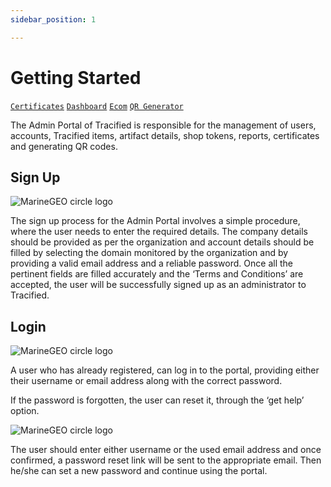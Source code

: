 ```yaml
---
sidebar_position: 1 

---
```


# Getting Started
[`Certificates`](./certificates) [`Dashboard`](./dashborad) [`Ecom`](./Ecom) [`QR Generator`](./QRGen)

The Admin Portal of Tracified is responsible for the management of users, accounts, Tracified items, artifact details, shop tokens, reports, certificates and generating QR codes. 





## Sign Up 

![MarineGEO circle logo](../../static/img/Picture1.png "MarineGEO logo")


The sign up process for the Admin Portal involves a simple procedure, where the user needs to enter the required details. The company     details should be provided as per the organization and account details should be filled by selecting the domain monitored by the organization and by providing a valid email address and a reliable password. Once all the pertinent fields are filled accurately and the ‘Terms  and Conditions’ are accepted, the user will be successfully signed up as an administrator to Tracified. 


## Login

![MarineGEO circle logo](../../static/img/adminlogin.png "MarineGEO logo")


A user who has already registered, can log in to the portal, providing either their username or email address along with the correct password. 

If the password is forgotten, the user can reset it, through the ‘get help’ option.


![MarineGEO circle logo](../../static/img/forgotpw.png "MarineGEO logo")

The user should enter either username or the used email address and once confirmed, a password reset link will be sent to the appropriate email. Then he/she can set a new password and continue using the portal.

<DocsRating/>

